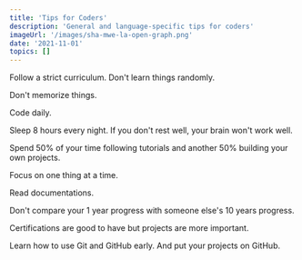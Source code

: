 ```yaml
---
title: 'Tips for Coders'
description: 'General and language-specific tips for coders'
imageUrl: '/images/sha-mwe-la-open-graph.png'
date: '2021-11-01'
topics: []
---
```


Follow a strict curriculum. Don't learn things randomly.

Don't memorize things.

Code daily.

Sleep 8 hours every night. If you don't rest well, your brain won't work well.

Spend 50% of your time following tutorials and another 50% building your own projects.

Focus on one thing at a time.

Read documentations.

Don't compare your 1 year progress with someone else's 10 years progress.

Certifications are good to have but projects are more important.

Learn how to use Git and GitHub early. And put your projects on GitHub.
